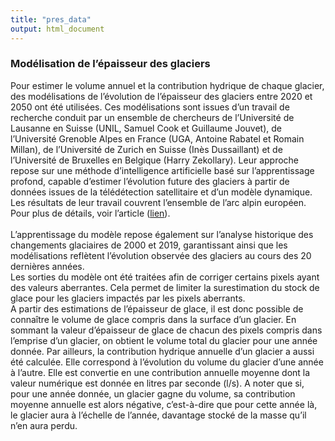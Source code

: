 ```yaml
---
title: "pres_data"
output: html_document
---
```


### Modélisation de l'épaisseur des glaciers

Pour estimer le volume annuel et la contribution hydrique de chaque glacier, des modélisations de l'évolution de l'épaisseur des glaciers entre 2020 et 2050 ont été utilisées. Ces modélisations sont issues d'un travail de recherche conduit par un ensemble de chercheurs de l’Université de Lausanne en Suisse (UNIL, Samuel Cook et Guillaume Jouvet), de l'Université Grenoble Alpes en France (UGA, Antoine Rabatel et Romain Millan), de l'Université de Zurich en Suisse (Inès Dussaillant) et de l'Université de Bruxelles en Belgique (Harry Zekollary). Leur approche repose sur une méthode d'intelligence artificielle basé sur l'apprentissage profond, capable d'estimer l'évolution future des glaciers à partir de données issues de la télédétection satellitaire et d'un modèle dynamique. Les résultats de leur travail couvrent l'ensemble de l'arc alpin européen. Pour plus de détails, voir l'article ([lien](https://agupubs.onlinelibrary.wiley.com/doi/full/10.1029/2023GL105029)).\
<br>
L'apprentissage du modèle repose également sur l'analyse historique des changements glaciaires de 2000 et 2019, garantissant ainsi que les modélisations reflètent l'évolution observée des glaciers au cours des 20 dernières années.\
Les sorties du modèle ont été traitées afin de corriger certains pixels ayant des valeurs aberrantes. Cela permet de limiter la surestimation du stock de glace pour les glaciers impactés par les pixels aberrants.
<br>
A partir des estimations de l'épaisseur de glace, il est donc possible de connaître le volume de glace compris dans la surface d'un glacier. En sommant la valeur d'épaisseur de glace de chacun des pixels compris dans l'emprise d'un glacier, on obtient le volume total du glacier pour une année donnée. Par ailleurs, la contribution hydrique annuelle d'un glacier a aussi été calculée. Elle correspond à l'évolution du volume du glacier d'une année à l'autre. Elle est convertie en une contribution annuelle moyenne dont la valeur numérique est donnée en litres par seconde (l/s). A noter que si, pour une année donnée, un glacier gagne du volume, sa contribution moyenne annuelle est alors négative, c'est-à-dire que pour cette année là, le glacier aura à l'échelle de l'année, davantage stocké de la masse qu'il n'en aura perdu.
  
